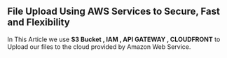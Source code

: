 ## File Upload Using AWS Services to Secure, Fast and Flexibility

In This Article we use **S3 Bucket , IAM , API GATEWAY , CLOUDFRONT** to Upload our files to the cloud provided by Amazon Web Service.
